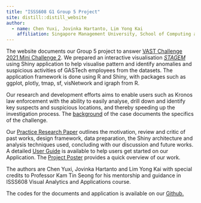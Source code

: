 ```yaml
---
title: "ISSS608 G1 Group 5 Project"
site: distill::distill_website
author:
  - name: Chen Yuxi, Jovinka Hartanto, Lim Yong Kai
    affiliation: Singapore Management University, School of Computing and Information Systems
---
```


The website documents our Group 5 project to answer [VAST Challenge 2021 Mini Challenge 2](https://vast-challenge.github.io/2021/MC2.html). We prepared an interactive visualisation [*STAGEM*](https://limyongkai.shinyapps.io/ISSS608T5Shiny) using Shiny application to help visualise pattern and identify anomalies and suspicious activities of GASTech employees from the datasets. The application framework is done using R and Shiny, with packages such as ggplot, plotly, tmap, sf, visNetwork and igraph from R.

Our research and development efforts aims to enable users such as Kronos law enforcement with the ability to easily analyse, drill down and identify key suspects and suspicious locations, and thereby speeding up the investigation process. The [background](https://isss608g1group5.netlify.app/about.html) of the case documents the specifics of the challenge.

Our [Practice Research Paper](https://isss608g1group5.netlify.app/researchpaper.html) outlines the motivation, review and critic of past works, design framework, data preparation, the Shiny architecture and analysis techniques used, concluding with our discussion and future works. A detailed [User Guide](https://isss608g1group5.netlify.app/userguide.html) is available to help users get started on our Application. The [Project Poster](https://isss608g1group5.netlify.app/poster.html) provides a quick overview of our work.

The authors are Chen Yuxi, Jovinka Hartanto and Lim Yong Kai with special credits to Professor Kam Tin Seong for his mentorship and guidance in ISSS608 Visual Analytics and Applications course.

The codes for the documents and application is available on our [Github.](https://github.com/jovinkahartanto/Visual-Analytics---Group-Project)